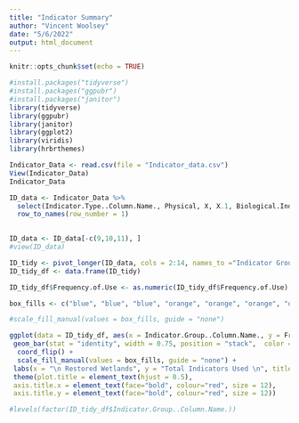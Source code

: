 ```yaml
---
title: "Indicator Summary"
author: "Vincent Woolsey"
date: "5/6/2022"
output: html_document
---
```


```r
knitr::opts_chunk$set(echo = TRUE)
```


```r
#install.packages("tidyverse")
#install.packages("ggpubr")
#install.packages("janitor")
library(tidyverse)
library(ggpubr)
library(janitor)
library(ggplot2)
library(viridis)
library(hrbrthemes)
```



```r
Indicator_Data <- read.csv(file = "Indicator_data.csv")
View(Indicator_Data)
Indicator_Data
```


```r
ID_data <- Indicator_Data %>%
  select(Indicator.Type..Column.Name., Physical, X, X.1, Biological.Indicators, X.2, X.3, X.4, X.5, X.6, X.7, X.8, X.9, Chemical) %>%
  row_to_names(row_number = 1)
  

ID_data <- ID_data[-c(9,10,11), ]
#view(ID_data)

ID_tidy <- pivot_longer(ID_data, cols = 2:14, names_to ="Indicator Groups", values_to = "Frequency of Use")
ID_tidy_df <- data.frame(ID_tidy)

ID_tidy_df$Frequency.of.Use <- as.numeric(ID_tidy_df$Frequency.of.Use)

```


```r
box_fills <- c("blue", "blue", "blue", "orange", "orange", "orange", "orange", "orange", "green", "green", "green", "green", "green")

#scale_fill_manual(values = box_fills, guide = "none")

ggplot(data = ID_tidy_df, aes(x = Indicator.Group..Column.Name., y = Frequency.of.Use, fill = Indicator.Groups)) +
 geom_bar(stat = "identity", width = 0.75, position = "stack",  color = "black") + 
  coord_flip() + 
  scale_fill_manual(values = box_fills, guide = "none") +
 labs(x = "\n Restored Wetlands", y = "Total Indicators Used \n", title = "Indicator Use Frequency in Restored Wetlands \n") +
 theme(plot.title = element_text(hjust = 0.5), 
 axis.title.x = element_text(face="bold", colour="red", size = 12),
 axis.title.y = element_text(face="bold", colour="red", size = 12))

#levels(factor(ID_tidy_df$Indicator.Group..Column.Name.))

```


```r

```


